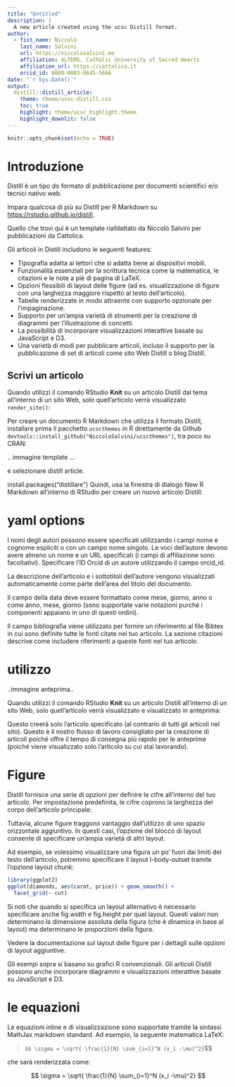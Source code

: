 ```yaml
---
title: "Untitled"
description: |
  A new article created using the ucsc Distill format.
author:
  - fist_name: Niccolò
    last_name: Salvini
    url: https://niccolosalvini.me
    affiliation: ALTEMS, Catholic University of Sacred Hearts
    affiliation_url: https://cattolica.it
    orcid_id: 0000-0003-0645-5666
date: "`r Sys.Date()`"
output: 
  distill::distill_article:
    theme: theme/ucsc-distill.css
    toc: true
    highlight: theme/ucsc_highlight.theme
    highlight_downlit: false
---
```


```r
knitr::opts_chunk$set(echo = TRUE)
```

# Introduzione
Distill è un tipo do formato di pubblicazione per documenti scientifici e/o tecnici nativo web.

Impara qualcosa di più su Distill per R Markdown su <https://rstudio.github.io/distill>.

Quello che trovi qui è un template riafdattato da Niccolò Salvini per pubblicazioni da Cattolica.

Gli articoli in Distill includono le seguenti features:

- Tipografia adatta ai lettori che si adatta bene ai dispositivi mobili.
- Funzionalità essenziali per la scrittura tecnica come la matematica, le citazioni e le note a piè di pagina di LaTeX.
- Opzioni flessibili di layout delle figure (ad es. visualizzazione di figure con una larghezza maggiore rispetto al testo dell'articolo).
- Tabelle renderizzate in modo attraente con supporto opzionale per l'impaginazione.
- Supporto per un'ampia varietà di strumenti per la creazione di diagrammi per l'illustrazione di concetti.
- La possibilità di incorporare visualizzazioni interattive basate su JavaScript e D3.
- Una varietà di modi per pubblicare articoli, incluso il supporto per la pubblicazione di set di articoli come sito Web Distill o blog Distill.

## Scrivi un articolo 

Quando utilizzi il comando RStudio **Knit** su un articolo Distill dal tema  all'interno di un sito Web, solo quell'articolo verrà visualizzato `render_site()`:

Per creare un documento R Markdown che utilizza il formato Distill, installare prima il pacchetto `ucscthemes` in R direttamente da Github  `devtools::install_github("NiccoloSalvini/ucscthemes")`, tra poco su CRAN:


.. immagine template ...

e selezionare distill article.

install.packages("distillare")
Quindi, usa la finestra di dialogo New R Markdown all'interno di RStudio per creare un nuovo articolo Distill:

# yaml options

I nomi degli autori possono essere specificati utilizzando i campi nome e cognome espliciti o con un campo nome singolo. Le voci dell'autore devono avere almeno un nome e un URL specificati (i campi di affiliazione sono facoltativi). Specificare l'ID Orcid di un autore utilizzando il campo orcid_id.

La descrizione dell'articolo e i sottotitoli dell'autore vengono visualizzati automaticamente come parte dell'area del titolo del documento.

Il campo della data deve essere formattato come mese, giorno, anno o come anno, mese, giorno (sono supportate varie notazioni purché i componenti appaiano in uno di questi ordini).

Il campo bibliografia viene utilizzato per fornire un riferimento al file Bibtex in cui sono definite tutte le fonti citate nel tuo articolo. La sezione citazioni descrive come includere riferimenti a queste fonti nel tuo articolo.


# utilizzo

..immagine anteprima..

Quando utilizzi il comando RStudio **Knit** su un articolo Distill all'interno di un sito Web, solo quell'articolo verrà visualizzato e visualizzato in anteprima:

Questo creerà solo l'articolo specificato (al contrario di tutti gli articoli nel sito). Questo è il nostro flusso di lavoro consigliato per la creazione di articoli poiché offre il tempo di consegna più rapido per le anteprime (poiché viene visualizzato solo l'articolo su cui stai lavorando).


# Figure

Distill fornisce una serie di opzioni per definire le cifre all'interno del tuo articolo. Per impostazione predefinita, le cifre coprono la larghezza del corpo dell'articolo principale:

Tuttavia, alcune figure traggono vantaggio dall'utilizzo di uno spazio orizzontale aggiuntivo. In questi casi, l'opzione del blocco di layout consente di specificare un'ampia varietà di altri layout.

Ad esempio, se volessimo visualizzare una figura un po' fuori dai limiti del testo dell'articolo, potremmo specificare il layout l-body-outset tramite l'opzione layout chunk:

```r
library(ggplot2)
ggplot(diamonds, aes(carat, price)) + geom_smooth() +
  facet_grid(~ cut)
```

Si noti che quando si specifica un layout alternativo è necessario specificare anche fig.width e fig.height per quel layout. Questi valori non determinano la dimensione assoluta della figura (che è dinamica in base al layout) ma determinano le proporzioni della figura.

Vedere la documentazione sul layout delle figure per i dettagli sulle opzioni di layout aggiuntive.

Gli esempi sopra si basano su grafici R convenzionali. Gli articoli Distill possono anche incorporare diagrammi e visualizzazioni interattive basate su JavaScript e D3.


# le equazioni

Le equazioni inline e di visualizzazione sono supportate tramite la sintassi MathJax markdown standard. Ad esempio, la seguente matematica LaTeX:


>`$$
>\sigma = \sqrt{ \frac{1}{N} \sum_{i=1}^N (x_i -\mu)^2}
>`$$


che sarà renderizzata come:

$$
\sigma = \sqrt{ \frac{1}{N} \sum_{i=1}^N (x_i -\mu)^2}
$$


<!-- # citazioni -->

<!-- Bibtex è il modo supportato per fare citazioni accademiche. Per includere le citazioni, crea prima un file bibtex e fai riferimento ad esso dal campo bibliografia dell'argomento principale YAML (come illustrato sopra). -->

<!-- Per esempio: -->

<!-- >@Book{xie2015, -->
<!--   title = {Dynamic Documents with R and knitr}, -->
<!--   author = {Yihui Xie}, -->
<!--   publisher = {Chapman and Hall/CRC}, -->
<!--   address = {Boca Raton, Florida}, -->
<!--   year = {2015}, -->
<!--   edition = {2nd}, -->
<!--   note = {ISBN 978-1498716963}, -->
<!--   url = {http://yihui.name/knitr/}, -->
<!-- } -->

<!-- Le citazioni vengono quindi utilizzate nel corpo dell'articolo con la notazione R Markdown standard, ad esempio: [@xie2015] (che fa riferimento a un ID fornito nella bibliografia). Si noti che possono essere forniti più ID (separati da punto e virgola). -->

<!-- La citazione è presentata in linea in questo modo: (Xie 2015). Se hai un'appendice, una bibliografia viene automaticamente creata e popolata in essa. -->

<!-- Consulta l'articolo sulle citazioni per ulteriori dettagli sull'utilizzo delle citazioni, incluso come fornire i metadati necessari per rendere il tuo articolo più facilmente citabile per gli altri. -->

<!-- # Note a piè di pagina e a parte -->

<!-- Footnotes use standard Pandoc markdown notation, for example ^[This will become a hover-able footnote]. The number of the footnote will be automatically generated. 1 -->

<!-- You can also optionally include notes in the gutter of the article (immediately to the right of the article text). To do this use the <aside> tag. -->

<!-- ... -->





